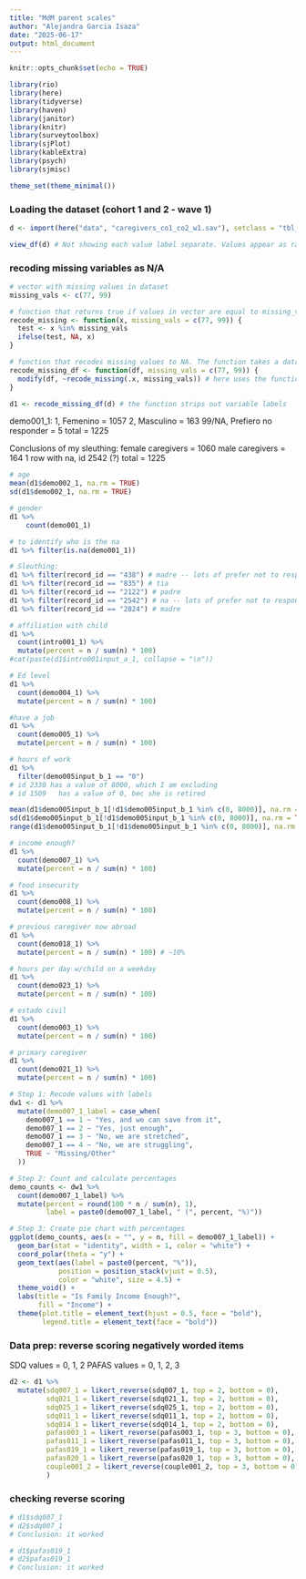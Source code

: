 ```yaml
---
title: "MdM parent scales"
author: "Alejandra Garcia Isaza"
date: "2025-06-17"
output: html_document
---
```


```r
knitr::opts_chunk$set(echo = TRUE)

library(rio)
library(here)
library(tidyverse)
library(haven)
library(janitor)
library(knitr)
library(surveytoolbox)
library(sjPlot)
library(kableExtra)
library(psych)
library(sjmisc)

theme_set(theme_minimal())
```


### Loading the dataset (cohort 1 and 2 - wave 1)
```r
d <- import(here("data", "caregivers_co1_co2_w1.sav"), setclass = "tbl_df")

view_df(d) # Not showing each value label separate. Values appear as range, prob due to haven stripping labels when I exported. 
```


### recoding missing variables as N/A
```r

# vector with missing values in dataset
missing_vals <- c(77, 99)

# function that returns true if values in vector are equal to missing_vals. The function takes a vector x, and specified values of missing data
recode_missing <- function(x, missing_vals = c(77, 99)) {
  test <- x %in% missing_vals
  ifelse(test, NA, x)
}

# function that recodes missing values to NA. The function takes a dataframe with variables with missing data, and specified values of missing data
recode_missing_df <- function(df, missing_vals = c(77, 99)) {
  modify(df, ~recode_missing(.x, missing_vals)) # here uses the function created above
}

d1 <- recode_missing_df(d) # the function strips out variable labels
```


demo001_1:
1, Femenino = 1057
2, Masculino = 163
99/NA, Prefiero no responder	= 5 
total = 1225

Conclusions of my sleuthing: 
female caregivers = 1060
male caregivers = 164
1 row with na, id 2542 (?)
total = 1225

```r
# age
mean(d1$demo002_1, na.rm = TRUE)
sd(d1$demo002_1, na.rm = TRUE)

# gender
d1 %>%
  	count(demo001_1)

# to identify who is the na
d1 %>% filter(is.na(demo001_1))

# Sleuthing:
d1 %>% filter(record_id == "438") # madre -- lots of prefer not to respond
d1 %>% filter(record_id == "835") # tia
d1 %>% filter(record_id == "2122") # padre
d1 %>% filter(record_id == "2542") # na -- lots of prefer not to respond
d1 %>% filter(record_id == "2824") # madre

# affiliation with child
d1 %>%
  count(intro001_1) %>%
  mutate(percent = n / sum(n) * 100)
#cat(paste(d1$intro001input_a_1, collapse = "\n"))

# Ed level
d1 %>%
  count(demo004_1) %>%
  mutate(percent = n / sum(n) * 100)

#have a job
d1 %>%
  count(demo005_1) %>%
  mutate(percent = n / sum(n) * 100)

# hours of work
d1 %>%
  filter(demo005input_b_1 == "0")
# id 2330 has a value of 8000, which I am excluding
# id 1509	has a value of 0, bec she is retired

mean(d1$demo005input_b_1[!d1$demo005input_b_1 %in% c(0, 8000)], na.rm = TRUE)
sd(d1$demo005input_b_1[!d1$demo005input_b_1 %in% c(0, 8000)], na.rm = TRUE)
range(d1$demo005input_b_1[!d1$demo005input_b_1 %in% c(0, 8000)], na.rm = TRUE)

# income enough?
d1 %>%
  count(demo007_1) %>%
  mutate(percent = n / sum(n) * 100)

# food insecurity
d1 %>%
  count(demo008_1) %>%
  mutate(percent = n / sum(n) * 100)

# previous caregiver now abroad
d1 %>%
  count(demo018_1) %>%
  mutate(percent = n / sum(n) * 100) # ~10%

# hours per day w/child on a weekday
d1 %>%
  count(demo023_1) %>%
  mutate(percent = n / sum(n) * 100)

# estado civil
d1 %>%
  count(demo003_1) %>%
  mutate(percent = n / sum(n) * 100)

# primary caregiver
d1 %>%
  count(demo021_1) %>%
  mutate(percent = n / sum(n) * 100)
```


```r
# Step 1: Recode values with labels
dw1 <- d1 %>%
  mutate(demo007_1_label = case_when(
    demo007_1 == 1 ~ "Yes, and we can save from it",
    demo007_1 == 2 ~ "Yes, just enough",
    demo007_1 == 3 ~ "No, we are stretched",
    demo007_1 == 4 ~ "No, we are struggling",
    TRUE ~ "Missing/Other"
  ))

# Step 2: Count and calculate percentages
demo_counts <- dw1 %>%
  count(demo007_1_label) %>%
  mutate(percent = round(100 * n / sum(n), 1),
         label = paste0(demo007_1_label, " (", percent, "%)"))

# Step 3: Create pie chart with percentages
ggplot(demo_counts, aes(x = "", y = n, fill = demo007_1_label)) +
  geom_bar(stat = "identity", width = 1, color = "white") +
  coord_polar(theta = "y") +
  geom_text(aes(label = paste0(percent, "%")),
            position = position_stack(vjust = 0.5),
            color = "white", size = 4.5) +
  theme_void() +
  labs(title = "Is Family Income Enough?",
       fill = "Income") +
  theme(plot.title = element_text(hjust = 0.5, face = "bold"),
        legend.title = element_text(face = "bold"))
```





### Data prep: reverse scoring negatively worded items

SDQ values = 0, 1, 2
PAFAS values = 0, 1, 2, 3
```r
d2 <- d1 %>%
  mutate(sdq007_1 = likert_reverse(sdq007_1, top = 2, bottom = 0),
         sdq021_1 = likert_reverse(sdq021_1, top = 2, bottom = 0),
         sdq025_1 = likert_reverse(sdq025_1, top = 2, bottom = 0),
         sdq011_1 = likert_reverse(sdq011_1, top = 2, bottom = 0),
         sdq014_1 = likert_reverse(sdq014_1, top = 2, bottom = 0),
         pafas003_1 = likert_reverse(pafas003_1, top = 3, bottom = 0),
         pafas011_1 = likert_reverse(pafas011_1, top = 3, bottom = 0),
         pafas019_1 = likert_reverse(pafas019_1, top = 3, bottom = 0),
         pafas020_1 = likert_reverse(pafas020_1, top = 3, bottom = 0),
         couple001_2 = likert_reverse(couple001_2, top = 3, bottom = 0),
         )
```


### checking reverse scoring
```r
# d1$sdq007_1
# d2$sdq007_1
# Conclusion: it worked

# d1$pafas019_1
# d2$pafas019_1
# Conclusion: it worked
```

